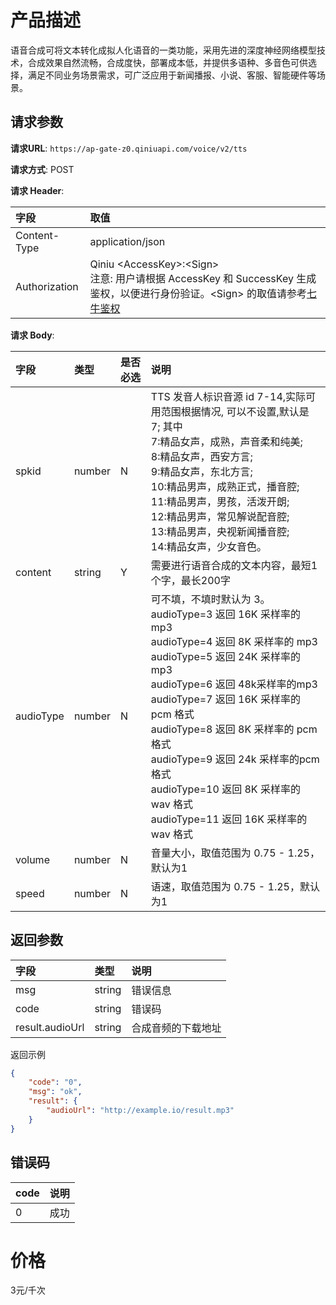 # 产品描述
语音合成可将文本转化成拟人化语音的一类功能，采用先进的深度神经网络模型技术，合成效果自然流畅，合成度快，部署成本低，并提供多语种、多音色可供选择，满足不同业务场景需求，可广泛应用于新闻播报、小说、客服、智能硬件等场景。
## 请求参数

**请求URL**: `https://ap-gate-z0.qiniuapi.com/voice/v2/tts`

**请求方式**: POST

**请求 Header**:

| 字段          | 取值                                                         |
| :------------ | :----------------------------------------------------------- |
| Content-Type  | application/json                                             |
| Authorization | Qiniu \<AccessKey>:\<Sign> </br>注意: 用户请根据 AccessKey 和 SuccessKey 生成鉴权，以便进行身份验证。\<Sign> 的取值请参考[七牛鉴权](https://developer.qiniu.com/dora/kb/3702/QiniuToken) |

**请求 Body**:

| 字段      | 类型   | 是否必选 | 说明                                                         |
| :-------- | :----- | :------- | :----------------------------------------------------------- |
| spkid     | number | N        | TTS 发音人标识音源 id 7-14,实际可用范围根据情况, 可以不设置,默认是 7; 其中</br>7:精品女声，成熟，声音柔和纯美;</br> 8:精品女声，西安方言;</br> 9:精品女声，东北方言;</br> 10:精品男声，成熟正式，播音腔;</br> 11:精品男声，男孩，活泼开朗;</br> 12:精品男声，常见解说配音腔;</br> 13:精品男声，央视新闻播音腔;</br> 14:精品女声，少女音色。 |
| content   | string | Y        | 需要进行语音合成的文本内容，最短1个字，最长200字             |
| audioType | number | N        | 可不填，不填时默认为 3。</br>audioType=3 返回 16K 采样率的 mp3</br>audioType=4 返回 8K 采样率的 mp3</br>audioType=5 返回 24K 采样率的 mp3</br>audioType=6 返回 48k采样率的mp3</br>audioType=7 返回 16K 采样率的 pcm 格式</br>audioType=8 返回 8K 采样率的 pcm 格式</br>audioType=9 返回 24k 采样率的pcm格式</br>audioType=10 返回  8K 采样率的 wav 格式</br>audioType=11 返回 16K 采样率的 wav 格式 |
| volume    | number | N        | 音量大小，取值范围为 0.75 - 1.25，默认为1                    |
| speed     | number | N        | 语速，取值范围为 0.75 - 1.25，默认为1                        |

## 返回参数

| 字段             | 类型   | 说明               |
| :--------------- | :----- | :----------------- |
| msg              | string | 错误信息           |
| code             | string | 错误码             |
| result.audioUrl | string | 合成音频的下载地址 |

返回示例

```JSON
{
    "code": "0", 
    "msg": "ok", 
    "result": {
        "audioUrl": "http://example.io/result.mp3"
    }
}
```

## 错误码

| code | 说明 |
| :--- | :--- |
| 0    | 成功 |
# 价格
3元/千次